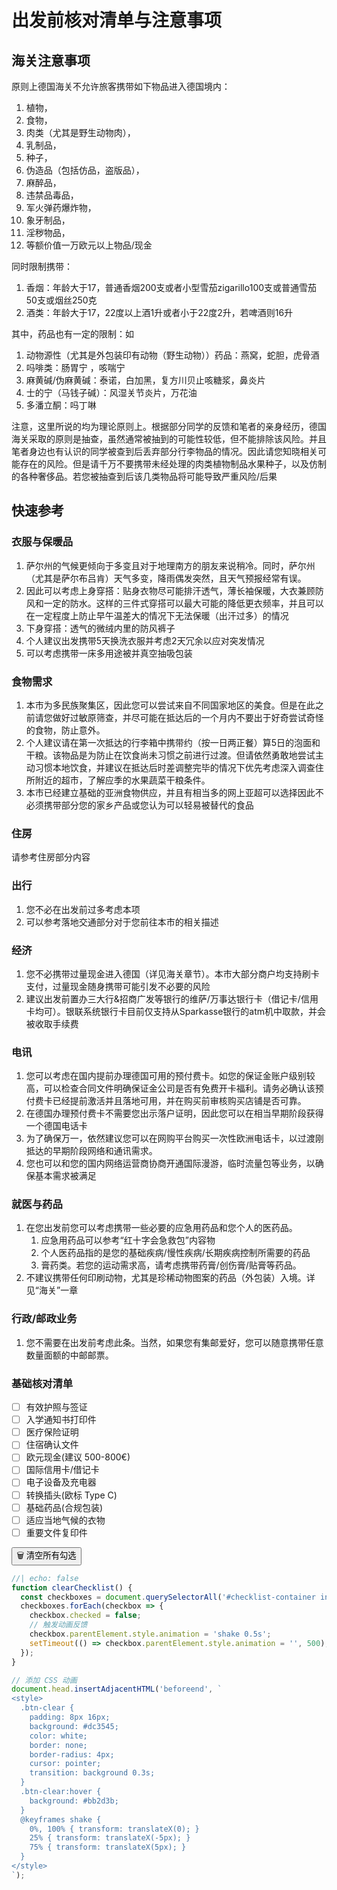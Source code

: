 # 出发前核对清单与注意事项 

## 海关注意事项

原则上德国海关不允许旅客携带如下物品进入德国境内：

1. 植物，
2. 食物，
3. 肉类（尤其是野生动物肉），
4. 乳制品，
5. 种子，
6. 伪造品（包括仿品，盗版品），
7. 麻醉品，
8. 违禁品毒品，
9. 军火弹药爆炸物，
10. 象牙制品，
11. 淫秽物品，
12. 等额价值一万欧元以上物品/现金

同时限制携带：

1. 香烟：年龄大于17，普通香烟200支或者小型雪茄zigarillo100支或普通雪茄50支或烟丝250克
2. 酒类：年龄大于17，22度以上酒1升或者小于22度2升，若啤酒则16升

其中，药品也有一定的限制：如

1. 动物源性（尤其是外包装印有动物（野生动物））药品：燕窝，蛇胆，虎骨酒
2. 吗啡类：肠胃宁 ，咳喘宁
3. 麻黄碱/伪麻黄碱：泰诺，白加黑，复方川贝止咳糖浆，鼻炎片
4. 士的宁（马钱子碱）：风湿关节炎片，万花油
5. 多潘立酮：吗丁啉

注意，这里所说的均为理论原则上。根据部分同学的反馈和笔者的亲身经历，德国海关采取的原则是抽查，虽然通常被抽到的可能性较低，但不能排除该风险。并且笔者身边也有认识的同学被查到后丢弃部分行李物品的情况。因此请您知晓相关可能存在的风险。但是请千万不要携带未经处理的肉类植物制品水果种子，以及仿制的各种奢侈品。若您被抽查到后该几类物品将可能导致严重风险/后果

## 快速参考

### 衣服与保暖品

1. 萨尔州的气候更倾向于多变且对于地理南方的朋友来说稍冷。同时，萨尔州（尤其是萨尔布吕肯）天气多变，降雨偶发突然，且天气预报经常有误。
2. 因此可以考虑上身穿搭：贴身衣物尽可能排汗透气，薄长袖保暖，大衣兼顾防风和一定的防水。这样的三件式穿搭可以最大可能的降低更衣频率，并且可以在一定程度上防止早午温差大的情况下无法保暖（出汗过多）的情况
3. 下身穿搭：透气的微绒内里的防风裤子
4. 个人建议出发携带5天换洗衣服并考虑2天冗余以应对突发情况
5. 可以考虑携带一床多用途被并真空抽吸包装

### 食物需求

1. 本市为多民族聚集区，因此您可以尝试来自不同国家地区的美食。但是在此之前请您做好过敏原筛查，并尽可能在抵达后的一个月内不要出于好奇尝试奇怪的食物，防止意外。
2. 个人建议请在第一次抵达的行李箱中携带约（按一日两正餐）算5日的泡面和干粮。该物品是为防止在饮食尚未习惯之前进行过渡。但请依然勇敢地尝试主动习惯本地饮食，并建议在抵达后时差调整完毕的情况下优先考虑深入调查住所附近的超市，了解应季的水果蔬菜干粮条件。
3. 本市已经建立基础的亚洲食物供应，并且有相当多的网上亚超可以选择因此不必须携带部分您的家乡产品或您认为可以轻易被替代的食品

### 住房

请参考住房部分内容

### 出行

1. 您不必在出发前过多考虑本项
2. 可以参考落地交通部分对于您前往本市的相关描述

### 经济

1. 您不必携带过量现金进入德国（详见海关章节）。本市大部分商户均支持刷卡支付，过量现金随身携带可能引发不必要的风险
2. 建议出发前置办三大行&招商广发等银行的维萨/万事达银行卡（借记卡/信用卡均可）。银联系统银行卡目前仅支持从Sparkasse银行的atm机中取款，并会被收取手续费

### 电讯

1. 您可以考虑在国内提前办理德国可用的预付费卡。如您的保证金账户级别较高，可以检查合同文件明确保证金公司是否有免费开卡福利。请务必确认该预付费卡已经提前激活并且落地可用，并在购买前审核购买店铺是否可靠。
2. 在德国办理预付费卡不需要您出示落户证明，因此您可以在相当早期阶段获得一个德国电话卡
3. 为了确保万一，依然建议您可以在网购平台购买一次性欧洲电话卡，以过渡刚抵达的早期阶段网络和通讯需求。
4. 您也可以和您的国内网络运营商协商开通国际漫游，临时流量包等业务，以确保基本需求被满足

### 就医与药品

1. 在您出发前您可以考虑携带一些必要的应急用药品和您个人的医药品。
   1. 应急用药品可以参考“红十字会急救包”内容物
   2. 个人医药品指的是您的基础疾病/慢性疾病/长期疾病控制所需要的药品
   3. 膏药类。若您的运动需求高，请考虑携带药膏/创伤膏/贴膏等药品。
2. 不建议携带任何印刷动物，尤其是珍稀动物图案的药品（外包装）入境。详见“海关”一章

### 行政/邮政业务

1. 您不需要在出发前考虑此条。当然，如果您有集邮爱好，您可以随意携带任意数量面额的中邮邮票。

### 基础核对清单

- [ ] 有效护照与签证
- [ ] 入学通知书打印件
- [ ] 医疗保险证明
- [ ] 住宿确认文件
- [ ] 欧元现金(建议 500-800€)
- [ ] 国际信用卡/借记卡
- [ ] 电子设备及充电器
- [ ] 转换插头(欧标 Type C)
- [ ] 基础药品(合规包装)
- [ ] 适应当地气候的衣物
- [ ] 重要文件复印件

</div>

<button class="btn-clear" onclick="clearChecklist()">🗑️ 清空所有勾选</button>

```javascript
//| echo: false
function clearChecklist() {
  const checkboxes = document.querySelectorAll('#checklist-container input[type="checkbox"]');
  checkboxes.forEach(checkbox => {
    checkbox.checked = false;
    // 触发动画反馈
    checkbox.parentElement.style.animation = 'shake 0.5s';
    setTimeout(() => checkbox.parentElement.style.animation = '', 500);
  });
}

// 添加 CSS 动画
document.head.insertAdjacentHTML('beforeend', `
<style>
  .btn-clear {
    padding: 8px 16px;
    background: #dc3545;
    color: white;
    border: none;
    border-radius: 4px;
    cursor: pointer;
    transition: background 0.3s;
  }
  .btn-clear:hover {
    background: #bb2d3b;
  }
  @keyframes shake {
    0%, 100% { transform: translateX(0); }
    25% { transform: translateX(-5px); }
    75% { transform: translateX(5px); }
  }
</style>
`);
```



